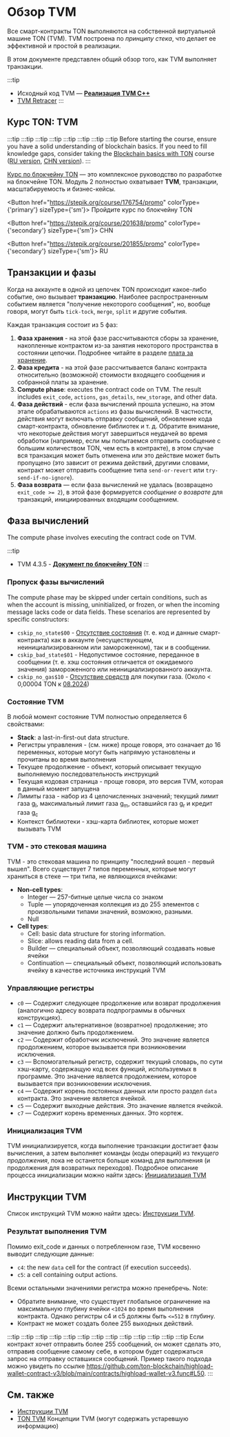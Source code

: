 

# Обзор TVM

Все смарт-контракты TON выполняются на собственной виртуальной машине TON (TVM). TVM построена по *принципу стека*, что делает ее эффективной и простой в реализации.

В этом документе представлен общий обзор того, как TVM выполняет транзакции.

:::tip

* Исходный код TVM — [**Реализация TVM C++**](https://github.com/ton-blockchain/ton/tree/master/crypto/vm)
* [TVM Retracer](https://retracer.ton.org/)
  :::

## Курс TON: TVM

:::tip
:::tip
:::tip
:::tip
:::tip
:::tip
:::tip
:::tip
Before starting the course, ensure you have a solid understanding of blockchain basics. If you need to fill knowledge gaps, consider taking the [Blockchain basics with TON](https://stepik.org/course/201294/promo) course ([RU version](https://stepik.org/course/202221/), [CHN version](https://stepik.org/course/200976/)).
:::

[Курс по блокчейну TON](https://stepik.org/course/176754/) — это комплексное руководство по разработке на блокчейне TON. Модуль 2 полностью охватывает **TVM**, транзакции, масштабируемость и бизнес-кейсы.

<Button href="https://stepik.org/course/176754/promo" colorType={'primary'} sizeType={'sm'}>
  Пройдите курс по блокчейну TON
</Button>

<Button href="https://stepik.org/course/201638/promo" colorType={'secondary'} sizeType={'sm'}>
  CHN
</Button>

<Button href="https://stepik.org/course/201855/promo" colorType={'secondary'} sizeType={'sm'}>
  RU
</Button>

## Транзакции и фазы

Когда на аккаунте в одной из цепочек TON происходит какое-либо событие, оно вызывает **транзакцию**. Наиболее распространенным событием является "получение некоторого сообщения", но, вообще говоря, могут быть `tick-tock`, `merge`, `split` и другие события.

Каждая транзакция состоит из 5 фаз:

1. **Фаза хранения** - на этой фазе рассчитываются сборы за хранение, накопленные контрактом из-за занятия некоторого пространства в состоянии цепочки. Подробнее читайте в разделе [плата за хранение](/v3/documentation/smart-contracts/transaction-fees/fees-low-level#storage-fee).
2. **Фаза кредита** - на этой фазе рассчитывается баланс контракта относительно (возможной) стоимости входящего сообщения и собранной платы за хранение.
3. **Compute phase**: executes the contract code on TVM. The result includes `exit_code`, `actions`, `gas_details`, `new_storage`, and other data.
4. **Фаза действий** - если фаза вычислений прошла успешно, на этом этапе обрабатываются `actions` из фазы вычислений. В частности, действия могут включать отправку сообщений, обновление кода смарт-контракта, обновление библиотек и т. д. Обратите внимание, что некоторые действия могут завершиться неудачей во время обработки (например, если мы попытаемся отправить сообщение с большим количеством TON, чем есть в контракте), в этом случае вся транзакция может быть отменена или это действие может быть пропущено (это зависит от режима действий, другими словами, контракт может отправить сообщение типа `send-or-revert` или `try-send-if-no-ignore`).
5. **Фаза возврата** — если фаза вычислений не удалась (возвращено `exit_code >= 2`), в этой фазе формируется *сообщение о возврате* для транзакций, инициированных входящим сообщением.

## Фаза вычислений

The compute phase involves executing the contract code on TVM.

:::tip

* TVM 4.3.5 - [**Документ по блокчейну TON**](https://docs.ton.org/assets/files/tblkch-6aaf006b94ee2843a982ebf21d7c1247.pdf)
  :::

### Пропуск фазы вычислений

The compute phase may be skipped under certain conditions, such as when the account is missing, uninitialized, or frozen, or when the incoming message lacks code or data fields. These scenarios are represented by specific constructors:

* `cskip_no_state$00` - [Отсутствие состояния](https://testnet.tonviewer.com/transaction/7e78394d082882375a5d21affa6397dec60fc5a3ecbea87f401b0e460fb5c80c) (т. е. код и данные смарт-контракта) как в аккаунте (несуществующем, неинициализированном или замороженном), так и в сообщении.
* `cskip_bad_state$01` - Недопустимое состояние, переданное в сообщении (т. е. хэш состояния отличается от ожидаемого значения) замороженного или неинициализированного аккаунта.
* `cskip_no_gas$10` - [Отсутствие средств](https://testnet.tonviewer.com/transaction/a1612cde7fd66139a7d04b30f38db192bdb743a8b12054feba3c16061a4cb9a6) для покупки газа. (Около < 0,00004 TON к [08.2024](https://testnet.tonviewer.com/transaction/9789306d7b29318c90477aa3df6599ee4a897031162ad41a24decb87db65402b))

### Состояние TVM

В любой момент состояние TVM полностью определяется 6 свойствами:

* **Stack**: a last-in-first-out data structure.
* Регистры управления - (см. ниже) проще говоря, это означает до 16 переменных, которые могут быть напрямую установлены и прочитаны во время выполнения
* Текущее продолжение - объект, который описывает текущую выполняемую последовательность инструкций
* Текущая кодовая страница - проще говоря, это версия TVM, которая в данный момент запущена
* Лимиты газа - набор из 4 целочисленных значений; текущий лимит газа g<sub>l</sub>, максимальный лимит газа g<sub>m</sub>, оставшийся газ g<sub>r</sub> и кредит газа g<sub>c</sub>
* Контекст библиотеки - хэш-карта библиотек, которые может вызывать TVM

### TVM - это стековая машина

TVM - это стековая машина по принципу "последний вошел - первый вышел". Всего существует 7 типов переменных, которые могут храниться в стеке — три типа, не являющихся ячейками:

* **Non-cell types**:
  * Integer — 257-битные целые числа со знаком
  * Tuple — упорядоченная коллекция из до 255 элементов с произвольными типами значений, возможно, разными.
  * Null
* **Cell types**:
  * Cell: basic data structure for storing information.
  * Slice: allows reading data from a cell.
  * Builder — специальный объект, позволяющий создавать новые ячейки
  * Continuation — специальный объект, позволяющий использовать ячейку в качестве источника инструкций TVM

### Управляющие регистры

* `c0` — Содержит следующее продолжение или возврат продолжения (аналогично адресу возврата подпрограммы в обычных конструкциях).
* `c1` — Содержит альтернативное (возвратное) продолжение; это значение должно быть продолжением.
* `c2` — Содержит обработчик исключений. Это значение является продолжением, которое вызывается при возникновении исключения.
* `c3` — Вспомогательный регистр, содержит текущий словарь, по сути хэш-карту, содержащую код всех функций, используемых в программе. Это значение является продолжением, которое вызывается при возникновении исключения.
* `c4` — Содержит корень постоянных данных или просто раздел `data` контракта. Это значение является ячейкой.
* `c5` — Содержит выходные действия. Это значение является ячейкой.
* `c7` — Содержит корень временных данных. Это кортеж.

### Инициализация TVM

TVM инициализируется, когда выполнение транзакции достигает фазы вычисления, а затем выполняет команды (коды операций) из *текущего продолжения*, пока не останется больше команд для выполнения (и продолжения для возвратных переходов). Подробное описание процесса инициализации можно найти здесь: [Инициализация TVM](/v3/documentation/tvm/tvm-initialization)

## Инструкции TVM

Список инструкций TVM можно найти здесь: [Инструкции TVM](/v3/documentation/tvm/instructions).

### Результат выполнения TVM

Помимо exit_code и данных о потребленном газе, TVM косвенно выводит следующие данные:

* `c4`: the new `data` cell for the contract (if execution succeeds).
* `c5`: a cell containing output actions.

Всеми остальными значениями регистра можно пренебречь. Note:

* Обратите внимание, что существует глобальное ограничение на максимальную глубину ячейки `<1024` во время выполнения контракта. Однако регистры c4 и c5 должны быть `<=512` в глубину.
* Контракт не может создать более 255 выходных действий.

:::tip
:::tip
:::tip
:::tip
:::tip
:::tip
:::tip
:::tip
:::tip
:::tip
:::tip
:::tip
:::tip
Если контракт хочет отправить более 255 сообщений, он может сделать это, отправив сообщение самому себе, в котором будет содержаться запрос на отправку оставшихся сообщений. Пример такого подхода можно увидеть по ссылке https://github.com/ton-blockchain/highload-wallet-contract-v3/blob/main/contracts/highload-wallet-v3.func#L50.
:::

## См. также

* [Инструкции TVM](/v3/documentation/tvm/instructions)
* [TON TVM](https://ton.org/tvm.pdf) Концепции TVM (могут содержать устаревшую информацию)

<Feedback />
